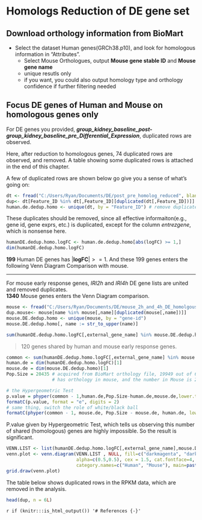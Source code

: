 # Homologs Reduction of DE gene set
## Download orthology information from BioMart
* Select the dataset Human genes(GRCh38.p10), and look for homologous information in "Attributes".
    + Select Mouse Orthologues, output __Mouse gene stable ID__ and __Mouse gene name__
    + unique resutls only
    + if you want, you could also output homology type and orthology confidence if further filtering needed

## Focus DE genes of Human and Mouse on homologous genes only
For DE genes you provided, __*group_kidney_baseline_post-group_kidney_baseline_pre_Differential_Expression*__, duplicated rows are observed.   

Here, after reduction to homologous genes, 74 duplicated rows are observed, and removed. A table showing some duplicated rows is attached in the end of this chapter.  
  

A few of duplicated rows are shown below go give you a sense of what's going on:  
```r
dt <- fread("C:/Users/Ryan/Documents/DE/post_pre_homolog_reduced", blank.lines.skip = T)
dup<- dt[Feature_ID %in% dt[,Feature_ID][duplicated(dt[,Feature_ID])]]
human.de.dedup.homo <- unique(dt, by = "Feature_ID") # remove duplicates
```
These duplicates should be removed, since all effective informaiton(e.g., gene id, gene exprs, etc.) is duplicated, except for the column *entrezgene*, which is nonsense here.  
```r
humanDE.dedup.homo.logFC <- human.de.dedup.homo[abs(logFC) >= 1,]
dim(humanDE.dedup.homo.logFC)
```
**199** Human DE genes has $|\textbf{logFC}| >= 1$. And these 199 genes enters the following Venn Diagram Comparison with mouse.

***

For mouse early response genes,  *IRI2h* and *IRI4h*  DE gene lists are united and removed duplicates.  
**1340** Mouse genes enters the Venn Diagram comparison.  
```r
mouse <- fread("C:/Users/Ryan/Documents/DE/mouse_2h_and_4h_DE_homolgous_only")
dup.mouse<- mouse[name %in% mouse[,name][duplicated(mouse[,name])]]
mouse.DE.dedup.homo <- unique(mouse, by = "gene-id")
mouse.DE.dedup.homo[, name := str_to_upper(name)]
```

```r
sum(humanDE.dedup.homo.logFC[,external_gene_name] %in% mouse.DE.dedup.homo[,name])
```
> 120 genes shared by human and mouse early response genes. 

```r
common <- sum(humanDE.dedup.homo.logFC[,external_gene_name] %in% mouse.DE.dedup.homo[,name])
human.de = dim(humanDE.dedup.homo.logFC)[1]
mouse.de = dim(mouse.DE.dedup.homo)[1]
Pop.Size = 20435 # acquired from BioMart orthology file, 19949 out of 63967 human genes
                 # has orthology in mouse, and the number in Mouse is 20435 

# the Hypergeometric Test
p.value = phyper(common - 1,human.de,Pop.Size-human.de,mouse.de,lower.tail = FALSE, log.p = FALSE)
formatC(p.value, format = "e", digits = 2)
# same thing, switch the role of white/black ball
formatC(phyper(common - 1, mouse.de, Pop.Size - mouse.de, human.de, lower.tail = FALSE), format = "e", digits = 2)
```
P.value given by Hypergeometric Test, which tells us observing this number of shared (homologous) genes are highly impossible. So the result is significant. 

```r
VENN.LIST <- list(humanDE.dedup.homo.logFC[,external_gene_name],mouse.DE.dedup.homo[,name])
venn.plot <- venn.diagram(VENN.LIST , NULL, fill=c("darkmagenta", "darkblue"), 
                          alpha=c(0.5,0.5), cex = 1.5, cat.fontface=4, 
                          category.names=c("Human", "Mouse"), main=paste0("p-value=",formatC(p.value, format = "e", digits = 2)))
grid.draw(venn.plot)
```

The table below shows duplicated rows in the RPKM data, which are removed in the analysis.
```r
head(dup, n = 6L)
```

`r if (knitr:::is_html_output()) '# References {-}'`
